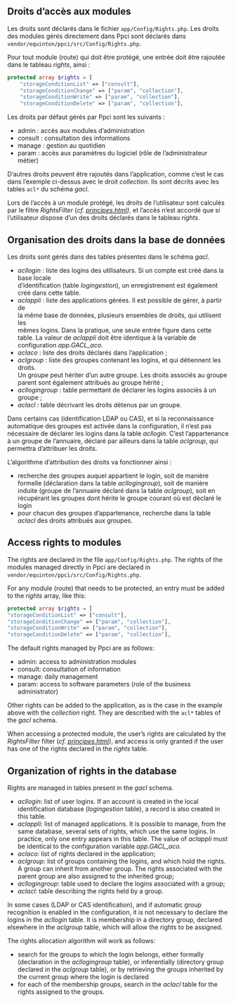 ::: {.content-visible when-profile="french"}

# Droits d'accès aux modules

Les droits sont déclarés dans le fichier `app/Config/Rights.php`. Les droits des modules gérés directement dans Ppci sont déclarés dans `vendor/equinton/ppci/src/Config/Rights.php`.

Pour tout module (route) qui doit être protégé, une entrée doit être rajoutée dans le tableau _rights_, ainsi : 

```php
protected array $rights = [
	"storageConditionList" => ["consult"],
    "storageConditionChange" => ["param", "collection"],
    "storageConditionWrite" => ["param", "collection"],
    "storageConditionDelete" => ["param", "collection"],
```

Les droits par défaut gérés par Ppci sont les suivants :

*   admin : accès aux modules d'administration
*   consult : consultation des informations
*   manage : gestion au quotidien
*   param : accès aux paramètres du logiciel (rôle de l'administrateur métier)

D'autres droits peuvent être rajoutés dans l'application, comme c'est le cas dans l'exemple ci-dessus avec le droit _collection_. Ils sont décrits avec les tables `acl*` du schéma _gacl_.

Lors de l'accès à un module protégé, les droits de l'utilisateur sont calculés par le filtre _RightsFilter_ (_cf._ [_principes.html_](principes.html)_)_, et l'accès n'est accordé que si l'utilisateur dispose d'un des droits déclarés dans le tableau _rights_.

## Organisation des droits dans la base de données

Les droits sont gérés dans des tables présentes dans le schéma _gacl_.

*   _acllogin_ : liste des logins des utilisateurs. Si un compte est créé dans la base locale  
    d’identification (table _logingestion_), un enregistrement est également créé dans cette table.
*   _aclappli_ : liste des applications gérées. Il est possible de gérer, à partir de  
    la même base de données, plusieurs ensembles de droits, qui utilisent les  
    mêmes logins. Dans la pratique, une seule entrée figure dans cette table. La valeur de _aclappli_ doit être identique à la variable de configuration _app.GACL\_aco_.
*   _aclaco_ : liste des droits déclarés dans l’application ;
*   _aclgroup_ : liste des groupes contenant les logins, et qui détiennent les droits.  
    Un groupe peut hériter d’un autre groupe. Les droits associés au groupe  
    parent sont également attribués au groupe hérité ;
*   _acllogingroup_ : table permettant de déclarer les logins associés à un groupe ;
*   _aclacl_ : table décrivant les droits détenus par un groupe.

Dans certains cas (identification LDAP ou CAS), et si la reconnaissance automatique des groupes est activée dans la configuration, il n'est pas nécessaire de déclarer les logins dans la table _acllogin_. C'est l'appartenance à un groupe de l'annuaire, déclaré par ailleurs dans la table _aclgroup_, qui permettra d'attribuer les droits.

L'algorithme d'attribution des droits va fonctionner ainsi :

*   recherche des groupes auquel appartient le login, soit de manière formelle (déclaration dans la table _acllogingroup_), soit de manière induite (groupe de l'annuaire déclaré dans la table _aclgroup_), soit en récupérant les groupes dont hérite le groupe courant où est déclaré le login
*   pour chacun des groupes d'appartenance, recherche dans la table _aclacl_ des droits attribués aux groupes.

:::

::: {.content-visible when-profile="english"}
# Access rights to modules

The rights are declared in the file `app/Config/Rights.php`. The rights of the modules managed directly in Ppci are declared in `vendor/equinton/ppci/src/Config/Rights.php`.

For any module (route) that needs to be protected, an entry must be added to the _rights_ array, like this:

```php
protected array $rights = [
"storageConditionList" => ["consult"],
"storageConditionChange" => ["param", "collection"],
"storageConditionWrite" => ["param", "collection"],
"storageConditionDelete" => ["param", "collection"],
```

The default rights managed by Ppci are as follows:

* admin: access to administration modules
* consult: consultation of information
* manage: daily management
* param: access to software parameters (role of the business administrator)

Other rights can be added to the application, as is the case in the example above with the _collection_ right. They are described with the `acl*` tables of the _gacl_ schema.

When accessing a protected module, the user's rights are calculated by the _RightsFilter_ filter (_cf._ [_principes.html_](principes.html)_)_, and access is only granted if the user has one of the rights declared in the _rights_ table.

## Organization of rights in the database

Rights are managed in tables present in the _gacl_ schema.

* _acllogin_: list of user logins. If an account is created in the local
identification database (_logingestion_ table), a record is also created in this table.
* _aclappli_: list of managed applications. It is possible to manage, from
the same database, several sets of rights, which use the same logins. In practice, only one entry appears in this table. The value of _aclappli_ must be identical to the configuration variable _app.GACL\_aco_.
* _aclaco_: list of rights declared in the application;
* _aclgroup_: list of groups containing the logins, and which hold the rights.
A group can inherit from another group. The rights associated with the parent group are also assigned to the inherited group;
* _acllogingroup_: table used to declare the logins associated with a group;
* _aclacl_: table describing the rights held by a group.

In some cases (LDAP or CAS identification), and if automatic group recognition is enabled in the configuration, it is not necessary to declare the logins in the _acllogin_ table. It is membership in a directory group, declared elsewhere in the _aclgroup_ table, which will allow the rights to be assigned.

The rights allocation algorithm will work as follows:

* search for the groups to which the login belongs, either formally (declaration in the _acllogingroup_ table), or inferentially (directory group declared in the _aclgroup_ table), or by retrieving the groups inherited by the current group where the login is declared
* for each of the membership groups, search in the _aclacl_ table for the rights assigned to the groups.
:::
